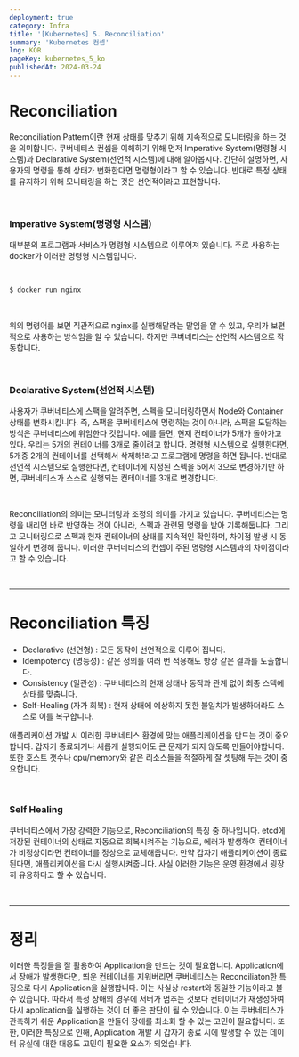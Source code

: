 ```yaml
---
deployment: true
category: Infra
title: '[Kubernetes] 5. Reconciliation'
summary: 'Kubernetes 컨셉'
lng: KOR
pageKey: kubernetes_5_ko
publishedAt: 2024-03-24
---
```


# Reconciliation

Reconciliation Pattern이란 현재 상태를 맞추기 위해 지속적으로 모니터링을 하는 것을 의미합니다.
쿠버네티스 컨셉을 이해하기 위해 먼저 Imperative System(명령형 시스템)과 Declarative System(선언적 시스템)에 대해 알아봅시다.
간단히 설명하면, 사용자의 명령을 통해 상태가 변화한다면 명령형이라고 할 수 있습니다.
반대로 특정 상태를 유지하기 위해 모니터링을 하는 것은 선언적이라고 표현합니다.

<br />

### Imperative System(명령형 시스템)

대부분의 프로그램과 서비스가 명령형 시스템으로 이루어져 있습니다. 주로 사용하는 docker가 이러한 명령형 시스템입니다.

<br />

```bash
$ docker run nginx
```

<br />

위의 명령어를 보면 직관적으로 nginx를 실행해달라는 말임을 알 수 있고, 우리가 보편적으로 사용하는 방식임을 알 수 있습니다.
하지만 쿠버네티스는 선언적 시스템으로 작동합니다.

<br />

### Declarative System(선언적 시스템)

사용자가 쿠버네티스에 스팩을 알려주면, 스펙을 모니터링하면서 Node와 Container상태를 변화시킵니다. 즉, 스팩을 쿠버네티스에 명령하는 것이 아니라, 스팩을 도달하는 방식은 쿠버네티스에 위임한다 것입니다. 예를 들면, 현재 컨테이너가 5개가 돌아가고 있다. 우리는 5개의 컨테이너를 3개로 줄이려고 합니다. 명령형 시스템으로 실행한다면, 5개중 2개의 컨테이너를 선택해서 삭제해!라고 프로그램에 명령을 하면 됩니다. 반대로 선언적 시스템으로 실행한다면, 컨테이너에 지정된 스펙을 5에서 3으로 변경하기만 하면, 쿠버네티스가 스스로 실행되는 컨테이너를 3개로 변경합니다.

<br />

Reconciliation의 의미는 모니터링과 조정의 의미를 가지고 있습니다. 쿠버네티스는 명령을 내리면 바로 반영하는 것이 아니라, 스펙과 관련된 명령을 받아 기록해둡니다. 그리고 모니터링으로 스펙과 현재 컨테이너의 상태를 지속적인 확인하며, 차이점 발생 시 동일하게 변경해 줍니다. 이러한 쿠버네티스의 컨셉이 주된 명령형 시스템과의 차이점이라고 할 수 있습니다.

<br />

---

# Reconciliation 특징

- Declarative (선언형) : 모든 동작이 선언적으로 이루어 집니다.
- Idempotency (명등성) : 같은 정의를 여러 번 적용해도 항상 같은 결과를 도출합니다.
- Consistency (일관성) : 쿠버네티스의 현재 상태나 동작과 관계 없이 최종 스텍에 상태를 맞춥니다.
- Self-Healing (자가 회복) : 현재 상태에 예상하지 못한 불일치가 발생하더라도 스스로 이를 복구합니다.

애플리케이션 개발 시 이러한 쿠버네티스 환경에 맞는 애플리케이션을 만드는 것이 중요합니다. 갑자기 종료되거나 새롭게 실행되어도 큰 문제가 되지 않도록 만들어야합니다. 또한 호스트 갯수나 cpu/memory와 같은 리소스들을 적절하게 잘 셋팅해 두는 것이 중요합니다.

<br />

### Self Healing

쿠버네티스에서 가장 강력한 기능으로, Reconciliation의 특징 중 하나입니다. <codeline>etcd에 저장된 컨테이너의 상태</codeline>로 자동으로 회복시켜주는 기능으로, 에러가 발생하여 컨테이너가 비정상이라면 컨테이너를 정상으로 교체해줍니다. 만약 갑자기 애플리케이션이 종료된다면, 애플리케이션을 다시 실행시켜줍니다. 사실 이러한 기능은 운영 환경에서 굉장히 유용하다고 할 수 있습니다.

<br />

---

# 정리

이러한 특징들을 잘 활용하여 Application을 만드는 것이 필요합니다. Application에서 장애가 발생한다면, 띄운 컨테이너를 지워버리면 쿠버네티스는 Reconciliaton한 특징으로 다시 Application을 실행합니다. 이는 사실상 restart와 동일한 기능이라고 볼 수 있습니다. 따라서 특정 장애의 경우에 서버가 멈추는 것보다 컨테이너가 재생성하여 다시 application을 실행하는 것이 더 좋은 판단이 될 수 있습니다. 이는 쿠버네티스가 관측하기 쉬운 Application을 만들어 장애를 최소화 할 수 있는 고민이 필요합니다. 또한, 이러한 특징으로 인해, Application 개발 시 갑자기 종료 시에 발생할 수 있는 데이터 유실에 대한 대응도 고민이 필요한 요소가 되었습니다.
